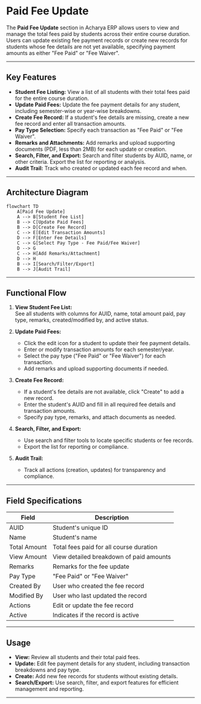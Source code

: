# Paid Fee Update

The **Paid Fee Update** section in Acharya ERP allows users to view and manage the total fees paid by students across their entire course duration. Users can update existing fee payment records or create new records for students whose fee details are not yet available, specifying payment amounts as either "Fee Paid" or "Fee Waiver".

---

## Key Features

- **Student Fee Listing:** View a list of all students with their total fees paid for the entire course duration.
- **Update Paid Fees:** Update the fee payment details for any student, including semester-wise or year-wise breakdowns.
- **Create Fee Record:** If a student's fee details are missing, create a new fee record and enter all transaction amounts.
- **Pay Type Selection:** Specify each transaction as "Fee Paid" or "Fee Waiver".
- **Remarks and Attachments:** Add remarks and upload supporting documents (PDF, less than 2MB) for each update or creation.
- **Search, Filter, and Export:** Search and filter students by AUID, name, or other criteria. Export the list for reporting or analysis.
- **Audit Trail:** Track who created or updated each fee record and when.

---

## Architecture Diagram

```mermaid
flowchart TD
    A[Paid Fee Update]
    A --> B[Student Fee List]
    B --> C[Update Paid Fees]
    B --> D[Create Fee Record]
    C --> E[Edit Transaction Amounts]
    D --> F[Enter Fee Details]
    C --> G[Select Pay Type - Fee Paid/Fee Waiver]
    D --> G
    C --> H[Add Remarks/Attachment]
    D --> H
    B --> I[Search/Filter/Export]
    B --> J[Audit Trail]
```

---

## Functional Flow

1. **View Student Fee List:**  
   See all students with columns for AUID, name, total amount paid, pay type, remarks, created/modified by, and active status.

2. **Update Paid Fees:**  
   - Click the edit icon for a student to update their fee payment details.
   - Enter or modify transaction amounts for each semester/year.
   - Select the pay type ("Fee Paid" or "Fee Waiver") for each transaction.
   - Add remarks and upload supporting documents if needed.

3. **Create Fee Record:**  
   - If a student's fee details are not available, click "Create" to add a new record.
   - Enter the student's AUID and fill in all required fee details and transaction amounts.
   - Specify pay type, remarks, and attach documents as needed.

4. **Search, Filter, and Export:**  
   - Use search and filter tools to locate specific students or fee records.
   - Export the list for reporting or compliance.

5. **Audit Trail:**  
   - Track all actions (creation, updates) for transparency and compliance.

---

## Field Specifications

| Field         | Description                                  |
|---------------|----------------------------------------------|
| AUID          | Student's unique ID                          |
| Name          | Student's name                               |
| Total Amount  | Total fees paid for all course duration      |
| View Amount   | View detailed breakdown of paid amounts      |
| Remarks       | Remarks for the fee update                   |
| Pay Type      | "Fee Paid" or "Fee Waiver"                   |
| Created By    | User who created the fee record              |
| Modified By   | User who last updated the record             |
| Actions       | Edit or update the fee record                |
| Active        | Indicates if the record is active            |

---

## Usage

- **View:** Review all students and their total paid fees.
- **Update:** Edit fee payment details for any student, including transaction breakdowns and pay type.
- **Create:** Add new fee records for students without existing details.
- **Search/Export:** Use search, filter, and export features for efficient management and reporting.

---
